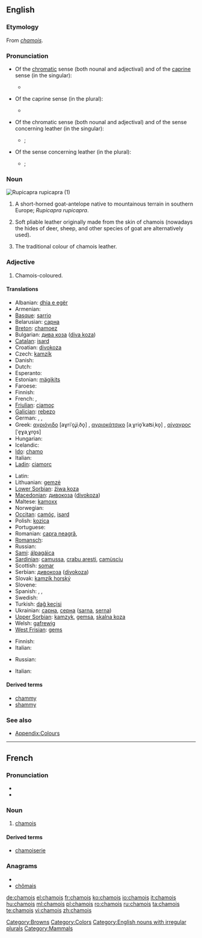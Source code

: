 ==English==
{{wikipedia}}

===Etymology===
From {{etyl|fr}} ''[[#French|chamois]]''.

===Pronunciation===
* Of the [[chromatic]] sense (both nounal and adjectival) and of the [[caprine]] sense (in the singular):
** {{a|RP}} {{IPA|/ˈʃæmwɑː/}}
* Of the caprine sense (in the plural):
** {{a|RP}} {{IPA|/ˈʃæmwɑːz/}}
* Of the chromatic sense (both nounal and adjectival) and of the sense concerning leather (in the singular):
** {{a|RP}} {{IPA|/ˈʃæmi/}}; {{SAMPA|/'S{mi/}}
**: {{rhymes|æmi}}
* Of the sense concerning leather (in the plural):
** {{a|RP}} {{IPA|/ˈʃæmiz/}}; {{SAMPA|/'S{miz/}}

===Noun===
[[Image:Rupicapra rupicapra 0.jpg|thumb|''Rupicapra rupicapra'' (1)]]
{{en-noun|chamois}}

# A short-horned goat-antelope native to mountainous terrain in southern Europe; ''Rupicapra rupicapra''.
# {{italbrac|Usually as “chamois leather”}} Soft pliable leather originally made from the skin of chamois (nowadays the hides of deer, sheep, and other species of goat are alternatively used).
#  The traditional colour of chamois leather.
#: {{color panel|FBE4C7}}

===Adjective===
{{en-adj|-}}

# Chamois-coloured.

====Translations====
{{trans-top|goat}}
* Albanian: [[dhia e egër]]
* Armenian: {{t-|hy|այծյամ|tr=ayçyam}}
* [[Basque]]: [[sarrio]]
* Belarusian: [[сарна]]
* [[Breton]]: [[chamoez]]
* Bulgarian: [[дива коза]] ([[diva koza]])
* [[Catalan]]: [[isard]]
* Croatian: [[divokoza]]
* Czech: [[kamzík]]
* Danish: {{t|da|gemse}}
* Dutch: {{t+|nl|gems|f}}
* Esperanto: {{t-|eo|ĉamo|xs=Esperanto}}
* Estonian: [[mägikits]]
* Faroese: {{t|fo|gemsa}}
* Finnish: {{t+|fi|gemssi}}
* French: {{t+|fr|chamois|m}}, {{t+|fr|isard|m}}
* [[Friulian]]: [[cjamoç]]
* [[Galician]]: [[rebezo]]
* German: {{t-|de|Gams|f}}, {{t+|de|Gemse|f}}, {{t+|de|Gämse|f}}
* Greek: [[αγριόγιδο]] [aɣriˈo̞ʝiˌðo̞] {{n}}, [[αγριοκάτσικο]] [aˌɣrio̞ˈkaʦiˌko̞] {{n}}, [[αίγαγρος]] [ˈe̞ɣaˌɣro̞s] {{m}}
* Hungarian: {{t+|hu|zerge}}
* Icelandic: {{t|is|gemsa}}
* [[Ido]]: [[chamo]]
* Italian: {{t+|it|camoscio|m}}
* [[Ladin]]: [[ciamorc]]
{{trans-mid}}
* Latin: {{t|la|Rupicapra rupicapra }}
* Lithuanian: [[gemzė]]
* [[Lower Sorbian]]: [[źiwa koza]]
* [[Macedonian]]: [[дивокоза]] ([[divokoza]])
* Maltese: [[kamoxx]]
* Norwegian: {{t|no|gemse}}
* [[Occitan]]: [[camóç]], [[isard]]
* Polish: [[kozica]] '' ''
* Portuguese: {{t+|pt|camurça}}
* Romanian: [[capra neagră]],  {{t|ro|şamoa|m}}
* [[Romansch]]: {{t|rm|chamutsch|m}}
* Russian: {{t+|ru|серна|f|tr=s'érna}}
* [[Sami]]: [[álpagáica]]
* [[Sardinian]]: [[camussa]], [[crabu aresti]], [[camùsciu]]
* Scottish: [[somar]]
* Serbian: [[дивокоза]] ([[divokoza]])
* Slovak: [[kamzík horský]]
* Slovene: {{t+|sl|gams}}
* Spanish: {{t+|es|gamuza|f}}, {{t+|es|rebeco|m}}, {{t+|es|sarrio|m}}
* Swedish: {{t+|sv|gems}}
* Turkish: [[dağ keçisi]]
* Ukrainian: [[сарна]], [[серна]] ([[sarna]], [[serna]])
* [[Upper Sorbian]]: [[kamzyk]], [[gemsa]], [[skalna koza]]
* Welsh: [[gafrewig]]
* [[West Frisian]]: [[gems]]
{{trans-bottom}}

{{trans-top|cloth}}
* Finnish: {{t+|fi|säämiskä}}
* Italian: {{t+|it|camoscio}}
{{trans-mid}}
* Russian: {{t+|ru|замша|f|tr=zámša}}
{{trans-bottom}}

{{trans-top|colour}}
* Italian: {{t+|it|camoscio}}
{{trans-mid}}
{{trans-bottom}}

====Derived terms====
* [[chammy]]
* [[shammy]]

===See also===
* [[Appendix:Colours]]

[[Category:Browns]]
[[Category:Colors]]
[[Category:English nouns with irregular plurals]]
[[Category:Mammals]]

----

==French==

===Pronunciation===
* {{IPA|/ʃa.mwa/|lang=fr}}
* {{audio|Fr-chamois.ogg|Audio (France)}}

===Noun===
{{fr-noun|m|plural=chamois}}

# [[#English|chamois]]

====Derived terms====
* [[chamoiserie]]

===Anagrams===
* {{alphagram|achimos}}
* [[chômais#French|chômais]]

[[de:chamois]]
[[el:chamois]]
[[fr:chamois]]
[[ko:chamois]]
[[io:chamois]]
[[it:chamois]]
[[hu:chamois]]
[[ml:chamois]]
[[pl:chamois]]
[[ro:chamois]]
[[ru:chamois]]
[[ta:chamois]]
[[te:chamois]]
[[vi:chamois]]
[[zh:chamois]]